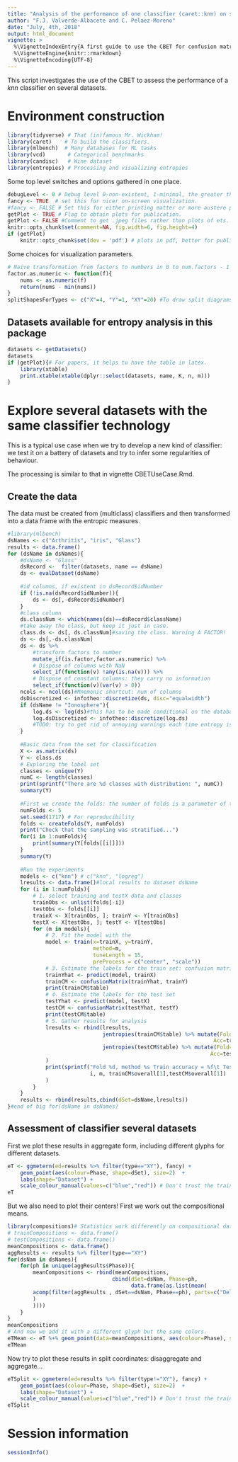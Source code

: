 ```yaml
---
title: "Analysis of the performance of one classifier (caret::knn) on several datasets with the CBET"
author: "F.J. Valverde-Albacete and C. Pelaez-Moreno"
date: "July, 4th, 2018"
output: html_document
vignette: > 
  %\VignetteIndexEntry{A first guide to use the CBET for confusion matrix evaluation}
  %\VignetteEngine{knitr::rmarkdown}
  %\VignetteEncoding{UTF-8}
---
```


This script investigates the use of the CBET to assess the performance of a  *knn* classifier on several datasets. 


# Environment construction

```r
library(tidyverse) # That (in)famous Mr. Wickham!
library(caret)    # To build the classifiers.
library(mlbench)  # Many databases for ML tasks
library(vcd)       # Categorical benchmarks
library(candisc)   # Wine dataset
library(entropies) # Processing and visualizing entropies
```

Some top level switches and options gathered in one place. 

```r
debugLevel <- 0 # Debug level 0-non-existent, 1-minimal, the greater the more verbose.
fancy <- TRUE  # set this for nicer on-screen visualization.
#fancy <- FALSE # Set this for either printing matter or more austere plots.
getPlot <- TRUE # Flag to obtain plots for publication. 
getPlot <- FALSE #Comment to get .jpeg files rather than plots of ets.
knitr::opts_chunk$set(comment=NA, fig.width=6, fig.height=4)
if (getPlot)
    knitr::opts_chunk$set(dev = 'pdf') # plots in pdf, better for publication
```

Some choices for visualization parameters.
```r
# Naive transformation from factors to numbers in 0 to num.factors - 1
factor.as.numeric <- function(f){
    nums <- as.numeric(f)
    return(nums - min(nums))
}
splitShapesForTypes <- c("X"=4, "Y"=1, "XY"=20) #To draw split diagrams
```

## Datasets available for entropy analysis in this package

```r
datasets <- getDatasets()
datasets
if (getPlot){# For papers, it helps to have the table in latex.
    library(xtable)
    print.xtable(xtable(dplyr::select(datasets, name, K, n, m)))
}
```


# Explore several datasets with the same classifier technology

This is a typical use case when we try to develop a new kind of classifier: we test it on a battery of datasets and try to infer some regularities of behaviour. 

The processing is similar to that in vignette CBETUseCase.Rmd.

## Create the data

The data must be created from (multiclass) classifiers and then transformed into a data frame with the entropic measures.


```r
#library(mlbench)
dsNames <- c("Arthritis", "iris", "Glass")
results <- data.frame()
for (dsName in dsNames){
    #dsName <- "Glass"
    dsRecord <-  filter(datasets, name == dsName)
    ds <- evalDataset(dsName) 
    
    #id columns, if existent in dsRecord$idNumber
    if (!is.na(dsRecord$idNumber)){
        ds <- ds[,-dsRecord$idNumber]
    }
    #class column
    ds.classNum <- which(names(ds)==dsRecord$className)
    #take away the class, but keep it just in case.
    class.ds <- ds[, ds.classNum]#saving the class. Warning A FACTOR!
    ds <- ds[,-ds.classNum]
    ds <- ds %>%     
        #transform factors to number
        mutate_if(is.factor,factor.as.numeric) %>%
        # Dispose of columns with NaN
        select_if(function(v) !any(is.na(v))) %>% 
        # Dispose of constant columns: they carry no information
        select_if(function(v)(var(v) > 0))
    ncols <- ncol(ds)#Mnemonic shortcut: num of columns
    dsDiscretized <- infotheo::discretize(ds, disc="equalwidth")
    if (dsName != "Ionosphere"){
        log.ds <- log(ds)#this has to be made conditional on the database
        log.dsDiscretized <- infotheo::discretize(log.ds)
        #TODO: try to get rid of annoying warnings each time entropy is called. 
    }
    
    #Basic data from the set for classification
    X <- as.matrix(ds)
    Y <- class.ds
    # Exploring the label set
    classes <- unique(Y)
    numC <- length(classes)
    print(sprintf("There are %d classes with distribution: ", numC))
    summary(Y)
    
    #First we create the folds: the number of folds is a parameter of this script.
    numFolds <- 5
    set.seed(1717) # For reproducibility
    folds <- createFolds(Y, numFolds)
    print("Check that the sampling was stratified...")
    for(i in 1:numFolds){
        print(summary(Y[folds[[i]]]))
    }
    summary(Y)
    
    #Run the experiments
    models <- c("knn") # c("knn", "logreg") 
    lresults <- data.frame()#local results to dataset dsName
    for (i in 1:numFolds){
        # 1. select training and testX data and classes
        trainObs <- unlist(folds[-i])
        testObs <- folds[[i]]
        trainX <- X[trainObs, ]; trainY <- Y[trainObs]
        testX <- X[testObs, ]; testY <- Y[testObs]
        for (m in models){
            # 2. Fit the model with the 
            model <- train(x=trainX, y=trainY, 
                           method=m,
                           tuneLength = 15,
                           preProcess = c("center", "scale"))
            # 3. Estimate the labels for the train set: confusion matrix, entropies, etc.
            trainYhat <- predict(model, trainX)
            trainCM <- confusionMatrix(trainYhat, trainY)
            print(trainCM$table)
            # 4. Estimate the labels for the test set
            testYhat <- predict(model, testX)
            testCM <- confusionMatrix(testYhat, testY)
            print(testCM$table)
            # 5. Gather results for analysis
            lresults <- rbind(lresults, 
                              jentropies(trainCM$table) %>% mutate(Fold=i,method=m, Phase="train",
                                                                 Acc=trainCM$overall[1]),
                              jentropies(testCM$table) %>% mutate(Fold=i,method=m, Phase="test",
                                                                Acc=testCM$overall[1])
            )
            print(sprintf("Fold %d, method %s Train accuracy = %f\t Test accuracy= %f", 
                          i, m, trainCM$overall[1],testCM$overall[1])
            )
        }
    }
    results <- rbind(results,cbind(dSet=dsName,lresults))
}#end of big for(dsName in dsNames)
```

## Assessment of classifier several datasets

First we plot these results in aggregate form, including different glyphs for different datasets.

```r
eT <- ggmetern(ed=results %>% filter(type=="XY"), fancy) + 
    geom_point(aes(colour=Phase, shape=dSet), size=2)  +
    labs(shape="Dataset") + 
    scale_colour_manual(values=c("blue","red")) # Don't trust the training, that is the red
eT
```
But we also need to plot  their centers! First we work out the compositional means.

```r
library(compositions)# Statistics work differently on compositional data
# trainCompositions <- data.frame()
# testCompositions <- data.frame()
meanCompositions <- data.frame()
aggResults <- results %>% filter(type=="XY")
for(dsNam in dsNames){
    for(ph in unique(aggResults$Phase)){
        meanCompositions <- rbind(meanCompositions,
                                 cbind(dSet=dsNam, Phase=ph,
                                       data.frame(as.list(mean(
        acomp(filter(aggResults , dSet==dsNam, Phase==ph), parts=c("DeltaH_P", "M_P", "VI_P"))
        )
        ))))
    }
}
meanCompositions
# And now we add it with a different glyph but the same colors.
eTMean <- eT %+% geom_point(data=meanCompositions, aes(colour=Phase), shape=4, size=4)
eTMean
```


Now try to plot these results in split coordinates: disaggregate and aggregate...
```r
eTSplit <- ggmetern(ed=results %>% filter(type!="XY"), fancy) + 
    geom_point(aes(colour=Phase, shape=dSet), size=2)  +
    labs(shape="Dataset") + 
    scale_colour_manual(values=c("blue","red")) # Don't trust the training, that is the red
eTSplit
```


# Session information

```r
sessionInfo()
```